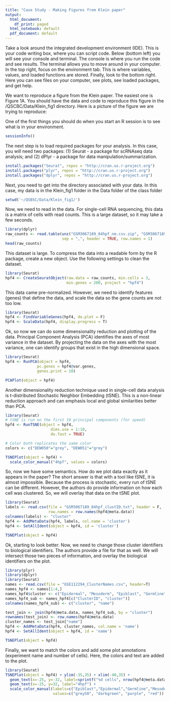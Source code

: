 ```yaml
---
title: "Case Study - Making Figures from Klein paper"
output:
  html_document:
    df_print: paged
  html_notebook: default
  pdf_document: default
---
```


Take a look around the integrated development environment (IDE).
This is your code writing box, where you can script code. Below
(bottom left) you will see your console and terminal. The console
is where you run the code and see results. The terminal allows you
to move around in your computer. In the top right, focus on the
environment tab. This is where variables, values, and loaded functions
are stored. Finally, look to the bottom right. Here you can see files on
your computer, see plots, see loaded packages, and get help.


We want to reproduce a figure from the Klein paper. The easiest one is Figure 1A. You should have the data and code to reproduce this figure in the /QSCBC/Data/Klein_fig1 directory. Here is a picture of the figure we are trying to reproduce:


One of the first things you should do when you start
an R session is to see what is in your environment.
```r
sessionInfo()
```

The next step is to load required packages for your analysis. In this case, you will need two packages: (1) Seurat - a package for scRNAseq data analysis; and (2) dPlyr - a package for data manipulation/summarization.

```r
install.packages("Seurat", repos = "http://cran.us.r-project.org")
install.packages("plyr", repos = "http://cran.us.r-project.org")
install.packages("dplyr", repos = "http://cran.us.r-project.org")
```

Next, you need to get into the directory associated with your data. In this case, my data is in the Klein_fig1 folder in the Data folder of the class folder

```r
setwd('~/QSBSC/Data/Klein_fig1/')
```


Now, we need to read in the data. For single-cell RNA sequencing, this data is a matrix of cells with read counts. This is a large dataset, so it may take a few seconds.

```r
library(dplyr)
raw_counts <- read.table(unz("GSM3067189_04hpf_nm.csv.zip", "GSM3067189_04hpf_nm.csv"),
                         sep = ",", header = TRUE, row.names = 1)
head(raw_counts)
```


This dataset is large. To compress the data into a readable form by the R package, create a new object. Use the following settings to clean the dataset.

```r
library(Seurat)
hpf4 <- CreateSeuratObject(raw.data = raw_counts, min.cells = 3, 
                           min.genes = 200, project = "hpf4")
```


This data came pre-normalized. However, we need to identify features (genes) that define the data, and scale the data so the gene counts are not too low.

```r
library(Seurat)
hpf4 <- FindVariableGenes(hpf4, do.plot = F)
hpf4 <- ScaleData(hpf4, display.progress = T)
```


Ok, so now we can do some dimensionality reduction and plotting of the data. Principal Component Analysis (PCA) identifies the axes of most variance in the dataset. By projecting the data on the axes with the most variance, one can identify groups that exist in the high dimensional space.

```r
library(Seurat)
hpf4 <- RunPCA(object = hpf4, 
              pc.genes = hpf4@var.genes, 
              genes.print = 10)

PCAPlot(object = hpf4)
```


Another dimensionality reduction technique used in single-cell data analysis is t-distributed Stochastic Neighbor Embedding (tSNE). This is a non-linear reduction approach and can emphasis local and global similarities better than PCA.

```r
library(Seurat)
# tSNE is run on the first 10 principal components (for speed)
hpf4 <- RunTSNE(object = hpf4,
                    dims.use = 1:10,
                    do.fast = TRUE)

# Color both replicates the same color
colors <- c("DEW050"="grey", "DEW051"="grey")

TSNEPlot(object = hpf4) + 
  scale_color_manual("4hpf", values = colors)
```


So, now we have some semantics. How do we plot data exactly as it appears in the paper? The short answer is that with a tool like tSNE, it is almost impossible. Because the process is stochastic, every run of tSNE can be different. However, the authors do provide information on how each cell was clustered. So, we will overlay that data on the tSNE plot.

```r
library(Seurat)
labels <- read.csv(file = "GSM3067189_04hpf_clustID.txt", header = F,
                   row.names = row.names(hpf4@meta.data))
colnames(labels) <- "cluster"
hpf4 <- AddMetaData(hpf4, labels, col.name = 'cluster')
hpf4 <- SetAllIdent(object = hpf4, id = 'cluster')

TSNEPlot(object = hpf4)
```


Ok, starting to look better. Now, we need to change those cluster identifiers to biological identifiers. The authors provide a file for that as well. We will intersect those two pieces of information, and overlay the biological identifiers on the plot.

```r
library(plyr)
library(dplyr)
library(Seurat)
names <- read.csv(file = "GSE112294_ClusterNames.csv", header=T)
names_hpf4 <- names[1:4,]
names_hpf4$cluster <- c("Epidermal", "Mesoderm", "Epiblast", "Germline")
names_hpf4_sub <- names_hpf4[c("ClusterID", "cluster")]
colnames(names_hpf4_sub) <- c("cluster", "name")

test_join <- join(hpf4@meta.data, names_hpf4_sub, by = "cluster")
rownames(test_join) <- row.names(hpf4@meta.data)
cluster_names <- test_join["name"]
hpf4 <- AddMetaData(hpf4, cluster_names, col.name = 'name')
hpf4 <- SetAllIdent(object = hpf4, id = 'name')

TSNEPlot(object = hpf4)
```


Finally, we want to match the colors and add some plot annotations (experiment name and number of cells). Here, the colors and text are added to the plot.

```r
library(Seurat)
TSNEPlot(object = hpf4) + ylim(-35,35) + xlim(-40,35) +
  geom_text(x=-25, y=-32, label=sprintf("%d cells", nrow(hpf4@meta.data))) +
  geom_text(x=-25, y=32, label="4hpf") +
  scale_color_manual(labels=c("Epiblast","Epidermal","Germline","Mesoderm"), 
                     values=c("grey50", "darkgreen", "purple", "red"))
```                 

